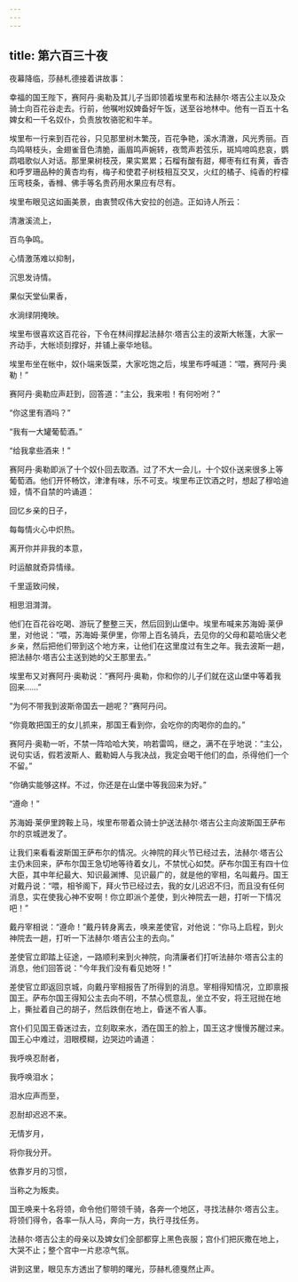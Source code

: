 ```yaml
---
---
---
```

title: 第六百三十夜
---






夜幕降临，莎赫札德接着讲故事：





幸福的国王陛下，赛阿丹·奥勒及其儿子当即领着埃里布和法赫尔·塔吉公主以及众骑士向百花谷走去。行前，他嘱咐奴婢备好午饭，送至谷地林中。他有一百五十名婢女和一千名奴仆，负责放牧骆驼和牛羊。

埃里布一行来到百花谷，只见那里树木繁茂，百花争艳，溪水清澈，风光秀丽。百鸟鸣啭枝头，金翅雀音色清脆，画眉鸣声婉转，夜莺声若弦乐，斑鸠啼鸣悲哀，鹦鹉唱歌似人对话。那里果树枝茂，果实累累；石榴有酸有甜，椰枣有红有黄，香杏和呼罗珊品种的黄杏均有，梅子和使君子树枝相互交叉，火红的橘子、纯香的柠檬压弯枝条，香橼、佛手等名贵药用水果应有尽有。

埃里布眼见这如画美景，由衷赞叹伟大安拉的创造。正如诗人所云：


清澈溪流上，

百鸟争鸣。

心情激荡难以抑制，

沉思发诗情。

果似天堂仙果香，

水淌绿阴掩映。



埃里布很喜欢这百花谷，下令在林间撑起法赫尔·塔吉公主的波斯大帐篷，大家一齐动手，大帐顷刻撑好，并铺上豪华地毯。

埃里布坐在帐中，奴仆端来饭菜，大家吃饱之后，埃里布呼喊道：“喂，赛阿丹·奥勒！”

赛阿丹·奥勒应声赶到，回答道：“主公，我来啦！有何吩咐？”

“你这里有酒吗？”

“我有一大罐葡萄酒。”

“给我拿些酒来！”

赛阿丹·奥勒即派了十个奴仆回去取酒。过了不大一会儿，十个奴仆送来很多上等葡萄酒。他们开怀畅饮，津津有味，乐不可支。埃里布正饮酒之时，想起了穆哈迪娅，情不自禁的吟诵道：


回忆乡亲的日子，

每每情火心中炽热。

离开你并非我的本意，

时运酿就奇异情缘。

千里遥致问候，

相思泪潸潸。



他们在百花谷吃喝、游玩了整整三天，然后回到山堡中。埃里布喊来苏海姆·莱伊里，对他说：“喂，苏海姆·莱伊里，你带上百名骑兵，去见你的父母和葛哈唐父老乡亲，然后把他们带到这个地方来，让他们在这里度过有生之年。我去波斯一趟，把法赫尔·塔吉公主送到她的父王那里去。”

埃里布又对赛阿丹·奥勒说：“赛阿丹·奥勒，你和你的儿子们就在这山堡中等着我回来……”

“为何不带我到波斯帝国去一趟呢？”赛阿丹问。

“你竟敢把国王的女儿抓来，那国王看到你，会吃你的肉喝你的血的。”

赛阿丹·奥勒一听，不禁一阵哈哈大笑，响若雷鸣，继之，满不在乎地说：“主公，说句实话，假若波斯人、戴勒姆人与我决战，我定会喝干他们的血，杀得他们一个不留。”

“你确实能够这样。不过，你还是在山堡中等我回来为好。”

“遵命！”

苏海姆·莱伊里跨鞍上马，埃里布带着众骑士护送法赫尔·塔吉公主向波斯国王萨布尔的京城迸发了。





让我们来看看波斯国王萨布尔的情况。火神院的拜火节已经过去，法赫尔·塔吉公主仍未回来，萨布尔国王急切地等待着女儿，不禁忧心如焚。萨布尔国王有四十位大臣，其中年纪最大、知识最渊博、见识最广的，就是他的宰相，名叫戴丹。国王对戴丹说：“喂，相爷阁下，拜火节已经过去，我的女儿迟迟不归，而且没有任何消息，实在使我心神不安啊！你立即派个差使，到火神院去一趟，打听一下情况吧！”

戴丹宰相说：“遵命！”戴丹转身离去，唤来差使官，对他说：“你马上启程，到火神院去一趟，打听一下法赫尔·塔吉公主的去向。”

差使官立即踏上征途，一路顺利来到火神院，向清廉者们打听法赫尔·塔吉公主的消息，他们回答说：“今年我们没有看见她呀！”

差使官立即返回京城，向戴丹宰相报告了所得到的消息。宰相得知情况，立即禀报国王。萨布尔国王得知公主去向不明，不禁心慌意乱，坐立不安，将王冠抛在地上，撕扯着自己的胡子，然后跌倒在地上，昏迷不省人事。

宫仆们见国王昏迷过去，立刻取来水，洒在国王的脸上，国王这才慢慢苏醒过来。国王心中难过，泪眼模糊，边哭边吟诵道：


我呼唤忍耐者，

我呼唤泪水；

泪水应声而至，

忍耐却迟迟不来。

无情岁月，

将你我分开。

依靠岁月的习惯，

当称之为叛卖。



国王唤来十名将领，命令他们带领千骑，各奔一个地区，寻找法赫尔·塔吉公主。将领们得令，各率一队人马，奔向一方，执行寻找任务。

法赫尔·塔吉公主的母亲以及婢女们全部都穿上黑色丧服；宫仆们把灰撒在地上，大哭不止；整个宫中一片悲凉气氛。





讲到这里，眼见东方透出了黎明的曙光，莎赫札德戛然止声。